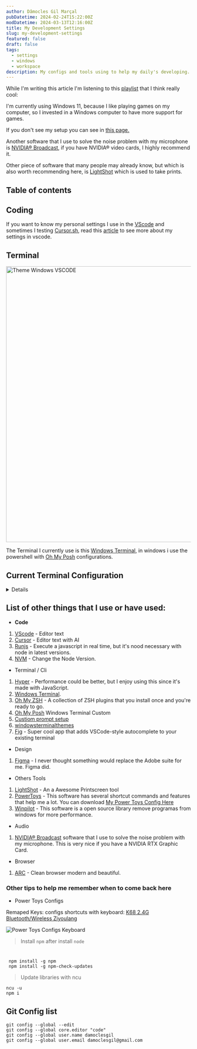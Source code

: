 ```yaml
---
author: Dâmocles Gil Marçal
pubDatetime: 2024-02-24T15:22:00Z
modDatetime: 2024-03-13T12:16:00Z
title: My Development Settings
slug: my-development-settings
featured: false
draft: false
tags:
  - settings
  - windows
  - workspace
description: My configs and tools using to help my daily's developing.
---
```


While I'm writing this article I'm listening to this <a href="https://open.spotify.com/playlist/37i9dQZEVXcO5uK13GHDon?si=53cc416a7e364bd6" target="blank">playlist</a> that I think really cool:

I'm currently using Windows 11, because I like playing games on my computer, so I invested in a Windows computer to have more support for games.

If you don't see my setup you can see in [this page.](/setup)

Another software that I use to solve the noise problem with my microphone is [NVIDIA® Broadcast](https://www.nvidia.com/pt-br/geforce/broadcasting/broadcast-app/), if you have NVIDIA® video cards, I highly recommend it.

Other piece of software that many people may already know, but which is also worth recommending here, is [LightShot](https://app.prntscr.com/pt-br/download.html) which is used to take prints.

## Table of contents

## Coding

If you want to know my personal settings I use in the [VScode](https://code.visualstudio.com/) and sometimes I testing [Cursor.sh](https://cursor.sh), read this [article](/posts/code-configs/) to see more about my settings in vscode.

## Terminal

<img
  className="m-0"
  width="750"
  src="/assets/images/theme-windows-terminal.png"
  alt="Theme Windows VSCODE"
/>

The Terminal I currently use is this [Windows Terminal](https://apps.microsoft.com/detail/9n0dx20hk701?hl=pt-br&gl=BR), in windows i use the powershell with [Oh My Posh](https://ohmyposh.dev/) configurations.

## Current Terminal Configuration

<details class="!cursor-default !select-auto">
<div className="w-full max-w-4xl">
{" "}
{" "}
{/* <summary>My terminal Configs</summary> */}

### How to install oh my posh

- Open windows terminal in Admin mode.

```sh
Set-ExecutionPolicy RemoteSigned
```

```sh
winget install JanDeDobbeleer.OhMyPosh -s winget

oh-my-posh init pwsh --config ~/jandedobbeleer.omp.json | Invoke-Expression

New-Item -Path $PROFILE -Type File -Force

Install-Module PSReadLine -Force

Set-PSReadLineOption -PredictionSource History
Set-PSReadLineOption -PredictionViewStyle ListView
```

After that it will create a file in the folder `C:\Users\usuario\Documents\WindowsPowerShell\Microsoft.PowerShell_profile.ps1`. Then just open this file and add the theme you want. My Custom file Microsoft.PowerShell_profile.ps1

```ps
& ([ScriptBlock]::Create((oh-my-posh init pwsh --config "C:\Users\usuario\Documents\WindowsPowerShell\my-themes\damocles-gil.omp.json" --print) -join "`n"))

Function loryPath {Set-Location -Path C:\Users\usuario\Documents\Desenvolvimento\front-loryartcroche}
Function loryApiPath {Set-Location -Path C:\Users\usuario\Documents\Desenvolvimento\api-loryartcroche}
Function folhaPath {Set-Location -Path C:\Users\usuario\Documents\Calculato\folha-frontend}
Function empregadorPath {Set-Location -Path C:\Users\usuario\Documents\Calculato\empregador-frontend}
Function damoclesgilwebsitePath {Set-Location -Path C:\Users\usuario\Documents\Desenvolvimento\damoclesgil.com.br}
Function ohMyPoshThemesPath {Set-Location -Path C:\Users\usuario\AppData\Local\Programs\oh-my-posh\themes}
Function removeNodeModulesFolder {Remove-Item .\node_modules\}
Function openExplorerFolder {explorer.exe .}
Function devPath {npm run dev}

Set-Alias -Name lory -Value loryPath
Set-Alias -Name loryapi -Value loryApiPath
Set-Alias -Name damoclesgil.com.br -Value damoclesgilwebsitePath
Set-Alias -Name folha -Value folhaPath
Set-Alias -Name empregador -Value empregadorPath
Set-Alias -Name rmNodeModules -Value removeNodeModulesFolder
Set-Alias -Name open -Value openExplorerFolder
Set-Alias -Name dev -Value devPath
Set-PSReadLineOption -PredictionSource History
Set-PSReadLineOption -PredictionViewStyle ListView
```

Then install the font to make the icons work with the terminal in administrator mode.

```sh
oh-my-posh font install

```

My custom theme oh-my-posh donwload here ⬇️: <a href="/assets/files/damocles-gil.omp.json" download="damocles-gil.omp.json">damocles-gil.omp.json</a>

```json
{
  "$schema": "https://raw.githubusercontent.com/JanDeDobbeleer/oh-my-posh/main/themes/schema.json",
  "blocks": [
    {
      "alignment": "left",
      "segments": [
        {
          "foreground": "#005CFF",
          "properties": {
            "style": "folder"
          },
          "style": "plain",
          "template": "{{ .Path }} ",
          "type": "path"
        },
        {
          "foreground": "#F141A8",
          "properties": {
            "branch_icon": "\ue0a0 "
          },
          "style": "plain",
          "template": "<#F3EFF5>|</> {{ .HEAD }}{{if .BranchStatus }} {{ .BranchStatus }}{{ end }}{{ if .Working.Changed }} \uf044 {{ .Working.String }}{{ end }}{{ if and (.Working.Changed) (.Staging.Changed) }} |{{ end }}{{ if .Staging.Changed }} \uf046 {{ .Staging.String }}{{ end }} ",
          "type": "git"
        },

        {
          "foreground": "#026e00",
          "properties": {
            "fetch_version": true
          },
          "style": "plain",
          "template": "<#F3EFF5>|</> \ue718 {{ .Full }} ",
          "type": "node"
        }
      ],
      "type": "prompt"
    },
    {
      "alignment": "left",
      "newline": true,
      "segments": [
        {
          "foreground": "#FFE45E",
          "style": "plain",
          "template": "\u276f ",
          "type": "text"
        }
      ],
      "type": "prompt"
    }
  ],
  "version": 2
}
```

1. `settings.json` Windows Terminal

```json
{
  "copyFormatting": "none",
  "copyOnSelect": false,
  "defaultProfile": "{61c54bbd-c2c6-5271-96e7-009a87ff44bf}",
  "language": "pt-BR",
  "launchMode": "default",
  "newTabMenu": [
    {
      "type": "remainingProfiles"
    }
  ],
  "profiles": {
    "defaults": {
      "colorScheme": "Ayu Mirage"
    },
    "list": [
      {
        "adjustIndistinguishableColors": "always",
        "font": {
          "face": "FiraCode Nerd Font Mono",
          "size": 11.0
        },
        "commandline": "%SystemRoot%\\System32\\WindowsPowerShell\\v1.0\\powershell.exe -nologo",
        "guid": "{61c54bbd-c2c6-5271-96e7-009a87ff44bf}",
        "hidden": false,
        "intenseTextStyle": "all",
        "name": "damoclesgil",
        "opacity": 80,
        "experimental.retroTerminalEffect": false,
        "suppressApplicationTitle": true,
        "antialiasingMode": "grayscale",
        "colorScheme": "Ayu Mirage",
        "startingDirectory": "D:\\",
        "tabTitle": "Dâmocles Gil",
        "useAcrylic": true
      }
    ]
  },
  "schemes": [
    {
      "name": "Ayu Mirage",
      "background": "#1F2430",
      "black": "#191E2A",
      "blue": "#6DCBFA",
      "brightBlack": "#686868",
      "brightBlue": "#73D0FF",
      "brightCyan": "#95E6CB",
      "brightGreen": "#BAE67E",
      "brightPurple": "#D4BFFF",
      "brightRed": "#F28779",
      "brightWhite": "#FFFFFF",
      "brightYellow": "#FFD580",
      "cursorColor": "#FFCC66",
      "cyan": "#90E1C6",
      "foreground": "#CBCCC6",
      "green": "#A6CC70",
      "purple": "#CFBAFA",
      "red": "#ED8274",
      "selectionBackground": "#33415E",
      "white": "#C7C7C7",
      "yellow": "#FAD07B"
    }
  ],
  "tabWidthMode": "equal",
  "themes": ["dark"],
  "useAcrylicInTabRow": true,
  "windowingBehavior": "useAnyExisting"
}
```

</div>
</details>

## List of other things that I use or have used:

- **Code**

1. [VScode](https://code.visualstudio.com/) - Editor text
1. [Cursor](https://cursor.sh) - Editor text with AI
1. [Runjs](https://runjs.app/) - Execute a javascript in real time, but it's nood necessary with node in latest versions.
1. [NVM](https://github.com/coreybutler/nvm-windows/releases) - Change the Node Version.

- Terminal / Cli

1. [Hyper](https://hyper.is/) - Performance could be better, but I enjoy using this since it's made with JavaScript.
1. [Windows Terminal](https://apps.microsoft.com/detail/9n0dx20hk701?hl=pt-br&gl=BR).
1. [Oh My ZSH](https://ohmyz.sh/) - A collection of ZSH plugins that you install once and you're ready to go.
1. [Oh My Posh](https://ohmyposh.dev/) Windows Terminal Custom
1. [Custiom prompt setup](https://learn.microsoft.com/en-us/windows/terminal/tutorials/custom-prompt-setup)
1. [windowsterminalthemes](https://windowsterminalthemes.dev/)
1. [Fig](http://fig.io/) - Super cool app that adds VSCode-style autocomplete to your existing terminal

- Design

1. [Figma](https://figma.com/) - I never thought something would replace the Adobe suite for me. Figma did.

- Others Tools

1. [LightShot](https://app.prntscr.com/pt-br/download.html) - An a Awesome Printscreen tool
1. [PowerToys](https://github.com/microsoft/PowerToys/releases) - This software has several shortcut commands and features that help me a lot. You can download <a href="/assets/files/dg_settings_PowerToys.zip" download="dg_settings_PowerToys.zip">My Power Toys Config Here</a>
1. [Winpilot](https://github.com/builtbybel/Winpilot/releases) - This software is a open source library remove programas from windows for more performance.

- Audio

1. [NVIDIA® Broadcast](https://www.nvidia.com/pt-br/geforce/broadcasting/broadcast-app/) software that I use to solve the noise problem with my microphone. This is very nice if you have a NVIDIA RTX Graphic Card.

- Browser

1. [ARC](https://arc.net/) - Clean browser modern and beautiful.

### Other tips to help me remember when to come back here

- Power Toys Configs

Remaped Keys: configs shortcuts with keyboard: [K68 2.4G Bluetooth/Wireless Ziyoulang](https://pt.aliexpress.com/item/1005005738622480.html?spm=a2g0o.order_list.order_list_main.36.62b2caa4VJHZsG&gatewayAdapt=glo2bra)

![Power Toys Configs Keyboard](/assets/images/keyboard_manager_powerToys.png)

> Install `npm` after install `node`

#

```cli
 npm install -g npm
 npm install -g npm-check-updates
```

> Update libraries with ncu

```
ncu -u
npm i
```

## Git Config list

```
git config --global --edit
git config --global core.editor "code"
git config --global user.name damoclesgil
git config --global user.email damoclesgil@gmail.com
```
